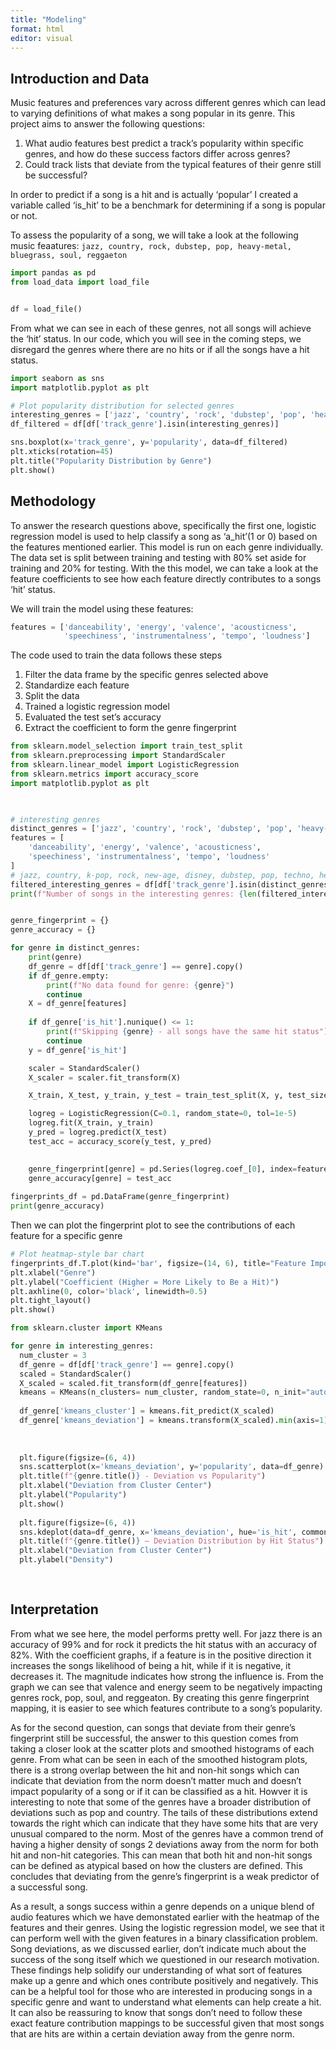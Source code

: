 ```yaml
---
title: "Modeling"
format: html
editor: visual
---
```


## Introduction and Data

Music features and preferences vary across different genres which can lead to varying definitions of what makes a song popular in its genre. This project aims to answer the following questions:

1.  What audio features best predict a track's popularity within specific genres, and how do these success factors differ across genres?
2.  Could track lists that deviate from the typical features of their genre still be successful?

In order to predict if a song is a hit and is actually 'popular' I created a variable called 'is_hit' to be a benchmark for determining if a song is popular or not.

To assess the popularity of a song, we will take a look at the following music feaatures: `jazz, country, rock, dubstep, pop, heavy-metal, bluegrass, soul, reggaeton`

```python
import pandas as pd 
from load_data import load_file


df = load_file()
```

From what we can see in each of these genres, not all songs will achieve the 'hit' status. In our code, which you will see in the coming steps, we disregard the genres where there are no hits or if all the songs have a hit status.

```python
import seaborn as sns
import matplotlib.pyplot as plt

# Plot popularity distribution for selected genres
interesting_genres = ['jazz', 'country', 'rock', 'dubstep', 'pop', 'heavy-metal','bluegrass', 'soul', 'reggaeton', 'house', 'techno', 'k-pop']
df_filtered = df[df['track_genre'].isin(interesting_genres)]

sns.boxplot(x='track_genre', y='popularity', data=df_filtered)
plt.xticks(rotation=45)
plt.title("Popularity Distribution by Genre")
plt.show()
```

## Methodology

To answer the research questions above, specifically the first one, logistic regression model is used to help classify a song as 'a_hit'(1 or 0) based on the features mentioned earlier. This model is run on each genre individually. The data set is split between training and testing with 80% set aside for training and 20% for testing. With the this model, we can take a look at the feature coefficients to see how each feature directly contributes to a songs 'hit' status.

We will train the model using these features:

```python
features = ['danceability', 'energy', 'valence', 'acousticness',
            'speechiness', 'instrumentalness', 'tempo', 'loudness']
```

The code used to train the data follows these steps

1.  Filter the data frame by the specific genres selected above
2.  Standardize each feature
3.  Split the data
4.  Trained a logistic regression model
5.  Evaluated the test set's accuracy
6.  Extract the coefficient to form the genre fingerprint

```python
from sklearn.model_selection import train_test_split
from sklearn.preprocessing import StandardScaler
from sklearn.linear_model import LogisticRegression
from sklearn.metrics import accuracy_score
import matplotlib.pyplot as plt


  
# interesting genres
distinct_genres = ['jazz', 'country', 'rock', 'dubstep', 'pop', 'heavy-metal','bluegrass', 'soul', 'reggaeton', 'house', 'techno', 'k-pop']
features = [
    'danceability', 'energy', 'valence', 'acousticness',
    'speechiness', 'instrumentalness', 'tempo', 'loudness'
]
# jazz, country, k-pop, rock, new-age, disney, dubstep, pop, techno, heavy-metal,bluegrass, soul, synth-pop, reggaeton  
filtered_interesting_genres = df[df['track_genre'].isin(distinct_genres)]
print(f"Number of songs in the interesting genres: {len(filtered_interesting_genres)}")


genre_fingerprint = {}
genre_accuracy = {}

for genre in distinct_genres:
    print(genre)
    df_genre = df[df['track_genre'] == genre].copy()
    if df_genre.empty:
        print(f"No data found for genre: {genre}")
        continue 
    X = df_genre[features]
    
    if df_genre['is_hit'].nunique() <= 1:
        print(f"Skipping {genre} - all songs have the same hit status")
        continue
    y = df_genre['is_hit']

    scaler = StandardScaler()
    X_scaler = scaler.fit_transform(X)

    X_train, X_test, y_train, y_test = train_test_split(X, y, test_size=0.2, random_state=42)

    logreg = LogisticRegression(C=0.1, random_state=0, tol=1e-5)
    logreg.fit(X_train, y_train)
    y_pred = logreg.predict(X_test)
    test_acc = accuracy_score(y_test, y_pred)
    

    genre_fingerprint[genre] = pd.Series(logreg.coef_[0], index=features)
    genre_accuracy[genre] = test_acc
    
fingerprints_df = pd.DataFrame(genre_fingerprint)
print(genre_accuracy)
```

Then we can plot the fingerprint plot to see the contributions of each feature for a specific genre

```python
# Plot heatmap-style bar chart
fingerprints_df.T.plot(kind='bar', figsize=(14, 6), title="Feature Importance per Genre (Logistic Coefficients)")
plt.xlabel("Genre")
plt.ylabel("Coefficient (Higher = More Likely to Be a Hit)")
plt.axhline(0, color='black', linewidth=0.5)
plt.tight_layout()
plt.show()
```

```python
from sklearn.cluster import KMeans

for genre in interesting_genres:
  num_cluster = 3
  df_genre = df[df['track_genre'] == genre].copy()
  scaled = StandardScaler()
  X_scaled = scaled.fit_transform(df_genre[features])
  kmeans = KMeans(n_clusters= num_cluster, random_state=0, n_init="auto").fit(X)
  
  df_genre['kmeans_cluster'] = kmeans.fit_predict(X_scaled)
  df_genre['kmeans_deviation'] = kmeans.transform(X_scaled).min(axis=1)
  
    
    
  plt.figure(figsize=(6, 4))
  sns.scatterplot(x='kmeans_deviation', y='popularity', data=df_genre)
  plt.title(f"{genre.title()} - Deviation vs Popularity")
  plt.xlabel("Deviation from Cluster Center")
  plt.ylabel("Popularity")
  plt.show()
  
  plt.figure(figsize=(6, 4))
  sns.kdeplot(data=df_genre, x='kmeans_deviation', hue='is_hit', common_norm=False, fill=True)
  plt.title(f"{genre.title()} – Deviation Distribution by Hit Status")
  plt.xlabel("Deviation from Cluster Center")
  plt.ylabel("Density")
  
  

```

## Interpretation

From what we see here, the model performs pretty well. For jazz there is an accuracy of 99% and for rock it predicts the hit status with an accuracy of 82%. With the coefficient graphs, if a feature is in the positive direction it increases the songs likelihood of being a hit, while if it is negative, it decreases it. The magnitude indicates how strong the influence is. From the graph we can see that valence and energy seem to be negatively impacting genres rock, pop, soul, and reggeaton. By creating this genre fingerprint mapping, it is easier to see which features contribute to a song's popularity.

As for the second question, can songs that deviate from their genre's fingerprint still be successful, the answer to this question comes from taking a closer look at the scatter plots and smoothed histograms of each genre. From what can be seen in each of the smoothed histogram plots, there is a strong overlap between the hit and non-hit songs which can indicate that deviation from the norm doesn't matter much and doesn't impact popularity of a song or if it can be classified as a hit. Howver it is interesting to note that some of the genres have a broader distribution of deviations such as pop and country. The tails of these distributions extend towards the right which can indicate that they have some hits that are very unusual compared to the norm. Most of the genres have a common trend of having a higher density of songs 2 deviations away from the norm for both hit and non-hit categories. This can mean that both hit and non-hit songs can be defined as atypical based on how the clusters are defined. This concludes that deviating from the genre's fingerprint is a weak predictor of a successful song. 

As a result, a songs success within a genre depends on a unique blend of audio features which we have demonstated earlier with the heatmap of the features and their genres. Using the logistic regression model, we see that it can perform well with the given features in a binary classification problem. Song deviations, as we discussed earlier, don't indicate much about the success of the song itself which we questioned in our research motivation. These findings help solidify our understanding of what sort of features make up a genre and which ones contribute positively and negatively. This can be a helpful tool for those who are interested in producing songs in a specific genre and want to understand what elements can help create a hit. It can also be reassuring to know that songs don't need to follow these exact feature contribution mappings to be successful given that most songs that are hits are within a certain deviation away from the genre norm. 
